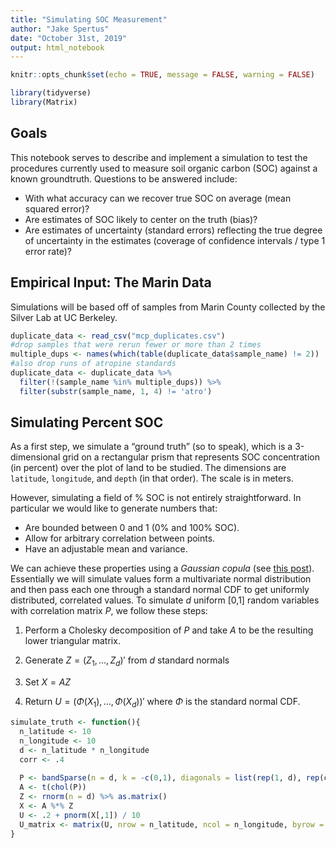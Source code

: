 ```yaml
---
title: "Simulating SOC Measurement"
author: "Jake Spertus"
date: "October 31st, 2019"
output: html_notebook
---
```


```r
knitr::opts_chunk$set(echo = TRUE, message = FALSE, warning = FALSE)
```

```r
library(tidyverse)
library(Matrix)
```

## Goals

This notebook serves to describe and implement a simulation to test the procedures currently used to measure soil organic carbon (SOC) against a known groundtruth. Questions to be answered include:

- With what accuracy can we recover true SOC on average (mean squared error)?
- Are estimates of SOC likely to center on the truth (bias)?
- Are estimates of uncertainty (standard errors) reflecting the true degree of uncertainty in the estimates (coverage of confidence intervals / type 1 error rate)? 


## Empirical Input: The Marin Data

Simulations will be based off of samples from Marin County collected by the Silver Lab at UC Berkeley.

```r
duplicate_data <- read_csv("mcp_duplicates.csv")
#drop samples that were rerun fewer or more than 2 times
multiple_dups <- names(which(table(duplicate_data$sample_name) != 2))
#also drop runs of atropine standards
duplicate_data <- duplicate_data %>%
  filter(!(sample_name %in% multiple_dups)) %>%
  filter(substr(sample_name, 1, 4) != 'atro') 
```


## Simulating Percent SOC

As a first step, we simulate a "ground truth" (so to speak), which is a 3-dimensional grid on a rectangular prism that represents SOC concentration (in percent) over the plot of land to be studied. The dimensions are `latitude`, `longitude`, and `depth` (in that order). The scale is in meters. 

However, simulating a field of % SOC is not entirely straightforward. In particular we would like to generate numbers that:

- Are bounded between 0 and 1 (0% and 100% SOC).
- Allow for arbitrary correlation between points.
- Have an adjustable mean and variance.

We can achieve these properties using a *Gaussian copula* (see [this post](https://stats.stackexchange.com/questions/37424/how-to-simulate-from-a-gaussian-copula/64988#64988)). Essentially we will simulate values form a multivariate normal distribution and then pass each one through a standard normal CDF to get uniformly distributed, correlated values. To simulate $d$ uniform [0,1] random variables with correlation matrix $P$, we follow these steps:

1) Perform a Cholesky decomposition of $P$ and take $A$ to be the resulting lower triangular matrix. 

2) Generate $Z = (Z_1, ..., Z_d)'$ from $d$ standard normals

3) Set $X = A Z$

4) Return $U = (\Phi(X_1), ..., \Phi(X_d))'$ where $\Phi$ is the standard normal CDF.



```r

simulate_truth <- function(){
  n_latitude <- 10
  n_longitude <- 10
  d <- n_latitude * n_longitude
  corr <- .4
  
  P <- bandSparse(n = d, k = -c(0,1), diagonals = list(rep(1, d), rep(corr,d)), symm = TRUE)
  A <- t(chol(P))
  Z <- rnorm(n = d) %>% as.matrix()
  X <- A %*% Z
  U <- .2 + pnorm(X[,1]) / 10
  U_matrix <- matrix(U, nrow = n_latitude, ncol = n_longitude, byrow = TRUE)
}

```

```r

```